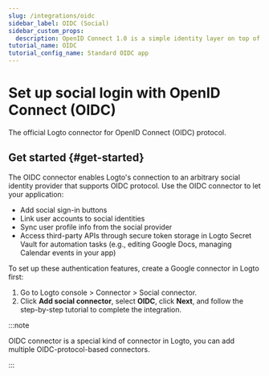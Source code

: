 ```yaml
---
slug: /integrations/oidc
sidebar_label: OIDC (Social)
sidebar_custom_props:
  description: OpenID Connect 1.0 is a simple identity layer on top of the OAuth 2.0 protocol.
tutorial_name: OIDC
tutorial_config_name: Standard OIDC app
---
```




# Set up social login with OpenID Connect (OIDC)

The official Logto connector for OpenID Connect (OIDC) protocol.

<GuideTip />

## Get started \{#get-started}

The OIDC connector enables Logto's connection to an arbitrary social identity provider that supports OIDC protocol. Use the OIDC connector to let your application:

- Add social sign-in buttons
- Link user accounts to social identities
- Sync user profile info from the social provider
- Access third-party APIs through secure token storage in Logto Secret Vault for automation tasks (e.g., editing Google Docs, managing Calendar events in your app)

To set up these authentication features, create a Google connector in Logto first:

1. Go to <CloudLink to="/connectors/social">Logto console > Connector > Social connector</CloudLink>.
2. Click **Add social connector**, select **OIDC**, click **Next**, and follow the step-by-step tutorial to complete the integration.

:::note

OIDC connector is a special kind of connector in Logto, you can add multiple OIDC-protocol-based connectors.

:::

<Integration />
